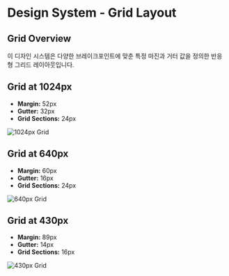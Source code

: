 
<Meta title="Design System/layouts" />

# Design System - Grid Layout

## Grid Overview

이 디자인 시스템은 다양한 브레이크포인트에 맞춘 특정 마진과 거터 값을 정의한 반응형 그리드 레이아웃입니다.

## Grid at 1024px

- **Margin:** 52px
- **Gutter:** 32px
- **Grid Sections:** 24px

![1024px Grid](/assets/grid/1024px-grid.png)

## Grid at 640px

- **Margin:** 60px
- **Gutter:** 16px
- **Grid Sections:** 24px

![640px Grid](/assets/grid/640px-grid.png)

## Grid at 430px

- **Margin:** 89px
- **Gutter:** 14px
- **Grid Sections:** 16px

![430px Grid](/assets/grid/430px-grid.png)
